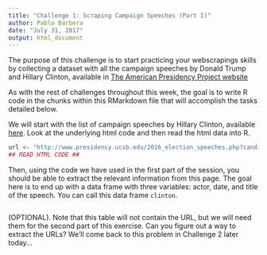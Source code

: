```yaml
---
title: "Challenge 1: Scraping Campaign Speeches (Part I)"
author: Pablo Barbera
date: "July 31, 2017"
output: html_document
---
```


The purpose of this challenge is to start practicing your webscrapings skills by collecting a dataset with all the campaign speeches by Donald Trump and Hillary Clinton, available in [The American Presidency Project website](http://www.presidency.ucsb.edu/index.php)

As with the rest of challenges throughout this week, the goal is to write R code in the chunks within this RMarkdown file that will accomplish the tasks detailed below.

We will start with the list of campaign speeches by Hillary Clinton, available [here](http://www.presidency.ucsb.edu/2016_election_speeches.php?candidate=70&campaign=2016CLINTON&doctype=5000). Look at the underlying html code and then read the html data into R.

```r
url <- "http://www.presidency.ucsb.edu/2016_election_speeches.php?candidate=70&campaign=2016CLINTON&doctype=5000"
## READ HTML CODE ##

```

Then, using the code we have used in the first part of the session, you should be able to extract the relevant information from this page. The goal here is to end up with a data frame with three variables: actor, date, and title of the speech. You can call this data frame `clinton`.

```r

```

(OPTIONAL). Note that this table will not contain the URL, but we will need them for the second part of this exercise. Can you figure out a way to extract the URLs? We'll come back to this problem in Challenge 2 later today...

```r

```





